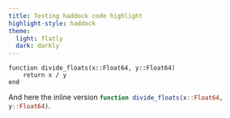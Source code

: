 ```yaml
---
title: Testing haddock code highlight
highlight-style: haddock
theme: 
  light: flatly
  dark: darkly
---
```



```.julia
function divide_floats(x::Float64, y::Float64)
    return x / y
end
```

And here the inline version `function divide_floats(x::Float64, y::Float64)`{.julia}.